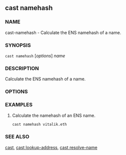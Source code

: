 
## cast namehash

### NAME

cast-namehash - Calculate the ENS namehash of a name.

### SYNOPSIS

`cast namehash` [*options*] _name_

### DESCRIPTION

Calculate the ENS namehash of a name.

### OPTIONS

<CommonOptions />

### EXAMPLES

1. Calculate the namehash of an ENS name.
   ```sh
   cast namehash vitalik.eth
   ```

### SEE ALSO

[cast](/reference/cast/cast.mdx), [cast lookup-address](/reference/cast/cast-lookup-address.mdx), [cast resolve-name](/reference/cast/cast-resolve-name.mdx)
